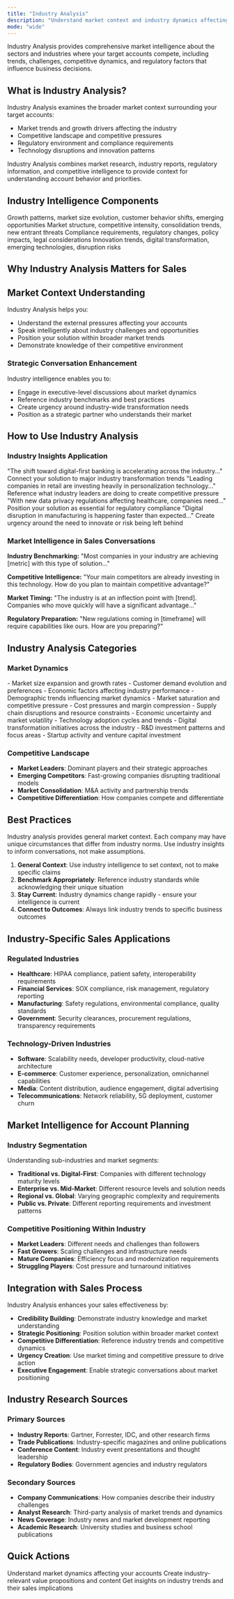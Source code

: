 ```yaml
---
title: "Industry Analysis"
description: "Understand market context and industry dynamics affecting your accounts"
mode: "wide"
---
```


Industry Analysis provides comprehensive market intelligence about the sectors and industries where your target accounts compete, including trends, challenges, competitive dynamics, and regulatory factors that influence business decisions.

## What is Industry Analysis?

Industry Analysis examines the broader market context surrounding your target accounts:

- Market trends and growth drivers affecting the industry
- Competitive landscape and competitive pressures
- Regulatory environment and compliance requirements
- Technology disruptions and innovation patterns

<Info>
  Industry Analysis combines market research, industry reports, regulatory information, and competitive intelligence to provide context for understanding account behavior and priorities.
</Info>

## Industry Intelligence Components

<CardGroup cols={2}>
  <Card title="Market Trends" icon="arrow-up-right">
    Growth patterns, market size evolution, customer behavior shifts, emerging opportunities
  </Card>
  <Card title="Competitive Dynamics" icon="chess">
    Market structure, competitive intensity, consolidation trends, new entrant threats
  </Card>
  <Card title="Regulatory Environment" icon="gavel">
    Compliance requirements, regulatory changes, policy impacts, legal considerations
  </Card>
  <Card title="Technology Disruption" icon="microchip">
    Innovation trends, digital transformation, emerging technologies, disruption risks
  </Card>
</CardGroup>

## Why Industry Analysis Matters for Sales

## **Market Context Understanding**

Industry Analysis helps you:

- Understand the external pressures affecting your accounts
- Speak intelligently about industry challenges and opportunities
- Position your solution within broader market trends
- Demonstrate knowledge of their competitive environment

### **Strategic Conversation Enhancement**

Industry intelligence enables you to:

- Engage in executive-level discussions about market dynamics
- Reference industry benchmarks and best practices
- Create urgency around industry-wide transformation needs
- Position as a strategic partner who understands their market

## How to Use Industry Analysis

### **Industry Insights Application**

<Tabs>
  <Tab title="Trend Positioning">
    "The shift toward digital-first banking is accelerating across the industry..."
    Connect your solution to major industry transformation trends
  </Tab>
  <Tab title="Competitive Context">
    "Leading companies in retail are investing heavily in personalization technology..."
    Reference what industry leaders are doing to create competitive pressure
  </Tab>
  <Tab title="Regulatory Alignment">
    "With new data privacy regulations affecting healthcare, companies need..."
    Position your solution as essential for regulatory compliance
  </Tab>
  <Tab title="Innovation Urgency">
    "Digital disruption in manufacturing is happening faster than expected..."
    Create urgency around the need to innovate or risk being left behind
  </Tab>
</Tabs>

### **Market Intelligence in Sales Conversations**

**Industry Benchmarking:**
"Most companies in your industry are achieving [metric] with this type of solution..."

**Competitive Intelligence:**
"Your main competitors are already investing in this technology. How do you plan to maintain competitive advantage?"

**Market Timing:**
"The industry is at an inflection point with [trend]. Companies who move quickly will have a significant advantage..."

**Regulatory Preparation:**
"New regulations coming in [timeframe] will require capabilities like ours. How are you preparing?"

## Industry Analysis Categories

### **Market Dynamics**

<AccordionGroup>
  <Accordion title="Growth Drivers">
    - Market size expansion and growth rates
    - Customer demand evolution and preferences
    - Economic factors affecting industry performance
    - Demographic trends influencing market dynamics
  </Accordion>
  <Accordion title="Challenges & Headwinds">
    - Market saturation and competitive pressure
    - Cost pressures and margin compression
    - Supply chain disruptions and resource constraints
    - Economic uncertainty and market volatility
  </Accordion>
  <Accordion title="Innovation Patterns">
    - Technology adoption cycles and trends
    - Digital transformation initiatives across the industry
    - R&D investment patterns and focus areas
    - Startup activity and venture capital investment
  </Accordion>
</AccordionGroup>

### **Competitive Landscape**

- **Market Leaders**: Dominant players and their strategic approaches
- **Emerging Competitors**: Fast-growing companies disrupting traditional models
- **Market Consolidation**: M&A activity and partnership trends
- **Competitive Differentiation**: How companies compete and differentiate

## Best Practices

<Warning>
  Industry analysis provides general market context. Each company may have unique circumstances that differ from industry norms. Use industry insights to inform conversations, not make assumptions.
</Warning>

1. **General Context**: Use industry intelligence to set context, not to make specific claims
2. **Benchmark Appropriately**: Reference industry standards while acknowledging their unique situation
3. **Stay Current**: Industry dynamics change rapidly - ensure your intelligence is current
4. **Connect to Outcomes**: Always link industry trends to specific business outcomes

## Industry-Specific Sales Applications

### **Regulated Industries**

- **Healthcare**: HIPAA compliance, patient safety, interoperability requirements
- **Financial Services**: SOX compliance, risk management, regulatory reporting
- **Manufacturing**: Safety regulations, environmental compliance, quality standards
- **Government**: Security clearances, procurement regulations, transparency requirements

### **Technology-Driven Industries**

- **Software**: Scalability needs, developer productivity, cloud-native architecture
- **E-commerce**: Customer experience, personalization, omnichannel capabilities
- **Media**: Content distribution, audience engagement, digital advertising
- **Telecommunications**: Network reliability, 5G deployment, customer churn

## Market Intelligence for Account Planning

### **Industry Segmentation**

Understanding sub-industries and market segments:

- **Traditional vs. Digital-First**: Companies with different technology maturity levels
- **Enterprise vs. Mid-Market**: Different resource levels and solution needs
- **Regional vs. Global**: Varying geographic complexity and requirements
- **Public vs. Private**: Different reporting requirements and investment patterns

### **Competitive Positioning Within Industry**

- **Market Leaders**: Different needs and challenges than followers
- **Fast Growers**: Scaling challenges and infrastructure needs
- **Mature Companies**: Efficiency focus and modernization requirements
- **Struggling Players**: Cost pressure and turnaround initiatives

## Integration with Sales Process

Industry Analysis enhances your sales effectiveness by:

- **Credibility Building**: Demonstrate industry knowledge and market understanding
- **Strategic Positioning**: Position solution within broader market context
- **Competitive Differentiation**: Reference industry trends and competitive dynamics
- **Urgency Creation**: Use market timing and competitive pressure to drive action
- **Executive Engagement**: Enable strategic conversations about market positioning

## Industry Research Sources

### **Primary Sources**

- **Industry Reports**: Gartner, Forrester, IDC, and other research firms
- **Trade Publications**: Industry-specific magazines and online publications
- **Conference Content**: Industry event presentations and thought leadership
- **Regulatory Bodies**: Government agencies and industry regulators

### **Secondary Sources**

- **Company Communications**: How companies describe their industry challenges
- **Analyst Research**: Third-party analysis of market trends and dynamics
- **News Coverage**: Industry news and market development reporting
- **Academic Research**: University studies and business school publications

## Quick Actions

<CardGroup cols={3}>
  <Card title="Review Industry Context" icon="industry">
    Understand market dynamics affecting your accounts
  </Card>
  <Card title="Build Market Messaging" icon="megaphone">
    Create industry-relevant value propositions and content
  </Card>
  <Card title="Ask AI Assistant" icon="message" href="/account-intelligence/ai-assistant">
    Get insights on industry trends and their sales implications
  </Card>
</CardGroup>